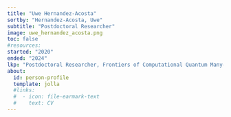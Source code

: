 ```yaml
---
title: "Uwe Hernandez-Acosta"
sortby: "Hernandez-Acosta, Uwe"
subtitle: "Postdoctoral Researcher"
image: uwe_hernandez_acosta.png
toc: false
#resources: 
started: "2020"
ended: "2024"
lkp: "Postdoctoral Researcher, Frontiers of Computational Quantum Many-Body Theory, Center for Advanced Systems Understanding, Helmholtz-Zentrum Dresden-Rossendorf, Germany"
about:
  id: person-profile
  template: jolla
  #links:
  #  - icon: file-earmark-text
  #    text: CV
---
```


:::{#person-profile}
:::

<!---
## Biography
## Experience
## Education
-->
